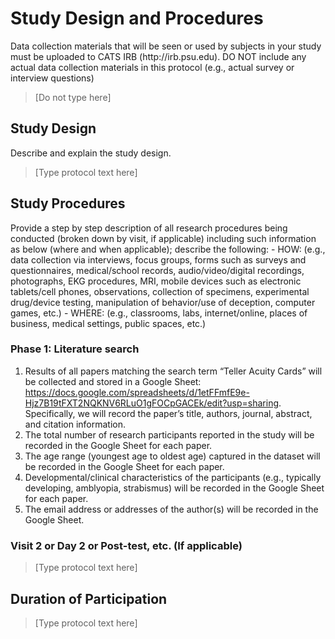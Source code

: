 #	Study Design and Procedures

::: {.instr_box .rmdnote}

Data collection materials that will be seen or used by subjects in your study must be uploaded to CATS IRB (http://irb.psu.edu).   DO NOT include any actual data collection materials in this protocol (e.g., actual survey or interview questions)

:::

> [Do not type here]

## Study Design

::: {.instr_box .rmdnote}

Describe and explain the study design.

:::

> [Type protocol text here]


## Study Procedures

::: {.instr_box .rmdnote}

Provide a step by step description of all research procedures being conducted (broken down by visit, if applicable) including such information as below (where and when applicable); describe the following:
-	HOW: (e.g., data collection via interviews, focus groups, forms such as surveys and questionnaires, medical/school records, audio/video/digital recordings, photographs, EKG procedures, MRI, mobile devices such as electronic tablets/cell phones, observations, collection of specimens, experimental drug/device testing, manipulation of behavior/use of deception, computer games, etc.)
-	WHERE: (e.g., classrooms, labs, internet/online, places of business, medical settings, public spaces, etc.)

:::

### Phase 1: Literature search

1. Results of all papers matching the search term "Teller Acuity Cards" will be collected and stored in a Google Sheet: <https://docs.google.com/spreadsheets/d/1etFFmfE9e-Hjz7B19tFXT2NQKNV6RLuO1gFOCpGACEk/edit?usp=sharing>. Specifically, we will record the paper's title, authors, journal, abstract, and citation information.
2. The total number of research participants reported in the study will be recorded in the Google Sheet for each paper.
3. The age range (youngest age to oldest age) captured in the dataset will be recorded in the Google Sheet for each paper.
4. Developmental/clinical characteristics of the participants (e.g., typically developing, amblyopia, strabismus) will be recorded in the Google Sheet for each paper.
3. The email address or addresses of the author(s) will be recorded in the Google Sheet.

###	Visit 2 or Day 2 or Post-test, etc. (If applicable)

> [Type protocol text here]

##	Duration of Participation

> [Type protocol text here]
